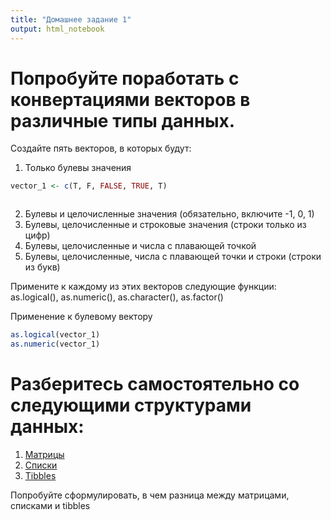 ```yaml
---
title: "Домашнее задание 1"
output: html_notebook
---
```


# Попробуйте поработать с конвертациями векторов в различные типы данных.

Создайте пять векторов, в которых будут:

1. Только булевы значения
```r
vector_1 <- c(T, F, FALSE, TRUE, T)
```

```r

```


2. Булевы и целочисленные значения (обязательно, включите -1, 0, 1)
3. Булевы, целочисленные и строковые значения (строки только из цифр)
4. Булевы, целочисленные и числа с плавающей точкой
5. Булевы, целочисленные, числа с плавающей точки и строки (строки из букв)

Примените к каждому из этих векторов следующие функции: as.logical(), as.numeric(), as.character(), as.factor()

Применение к булевому вектору
```r
as.logical(vector_1)
as.numeric(vector_1)
```


# Разберитесь самостоятельно со следующими структурами данных:

1. [Матрицы](https://bookdown.org/rdpeng/rprogdatascience/r-nuts-and-bolts.html#matrices)
2. [Списки](https://bookdown.org/rdpeng/rprogdatascience/r-nuts-and-bolts.html#lists)
3. [Tibbles](https://r4ds.had.co.nz/tibbles.html)

Попробуйте сформулировать, в чем разница между матрицами, списками и tibbles

# 